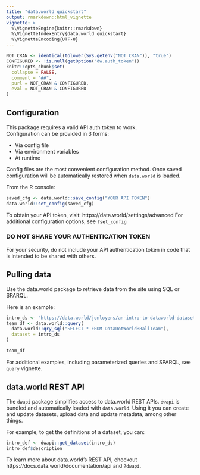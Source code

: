 ```yaml
---
title: "data.world quickstart"
output: rmarkdown::html_vignette
vignette: >
  %\VignetteEngine{knitr::rmarkdown}
  %\VignetteIndexEntry{data.world quickstart}
  %\VignetteEncoding{UTF-8}
---
```

```r
NOT_CRAN <- identical(tolower(Sys.getenv("NOT_CRAN")), "true")
CONFIGURED <- !is.null(getOption("dw.auth_token"))
knitr::opts_chunk$set(
  collapse = FALSE,
  comment = "##",
  purl = NOT_CRAN & CONFIGURED,
  eval = NOT_CRAN & CONFIGURED
)
```

## Configuration

This package requires a valid API auth token to work.  
Configuration can be provided in 3 forms:

* Via config file
* Via environment variables
* At runtime

Config files are the most convenient configuration method. Once saved
configuration will be automatically restored when `data.world` is loaded.

From the R console:
```r
saved_cfg <- data.world::save_config("YOUR API TOKEN")
data.world::set_config(saved_cfg)
```

To obtain your API token, visit: https://data.world/settings/advanced
For additional configuration options, see `?set_config`

### DO NOT SHARE YOUR AUTHENTICATION TOKEN

For your security, do not include your API authentication token in code that
is intended to be shared with others.

## Pulling data

Use the data.world package to retrieve data from the site using SQL or SPARQL.

Here is an example:
```r
intro_ds <- "https://data.world/jonloyens/an-intro-to-dataworld-dataset"
team_df <- data.world::query(
  data.world::qry_sql("SELECT * FROM DataDotWorldBBallTeam"),
  dataset = intro_ds
)

team_df
```

For additional examples, including parameterized queries and SPARQL, 
see `query` vignette.

## data.world REST API

The `dwapi` package simplifies access to data.world REST APIs. 
`dwapi` is bundled and automatically loaded with `data.world`. Using it 
you can create and update datasets, upload data and update metadata, among other things.

For example, to get the definitions of a dataset, you can:
```r
intro_def <- dwapi::get_dataset(intro_ds)
intro_def$description
```

To learn more about data.world's REST API, checkout 
https://docs.data.world/documentation/api and `?dwapi`.

